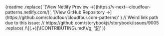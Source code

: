 
<Meta title="Introduction" />

<Description>
  {readme
    .replace(
      '[View Netlify Preview →](https://v-next--cloudfour-patterns.netlify.com/)',
      '[View GitHub Repository →](https://github.com/cloudfour/cloudfour.com-patterns)'
    )
    // Weird link path due to this issue:
    // https://github.com/storybookjs/storybook/issues/9005
    .replace(
      /\[(.+)]\(CONTRIBUTING\.md\)/g,
      '<a href="../?path=/story/contributing--page">$1</a>'
    )}
</Description>
